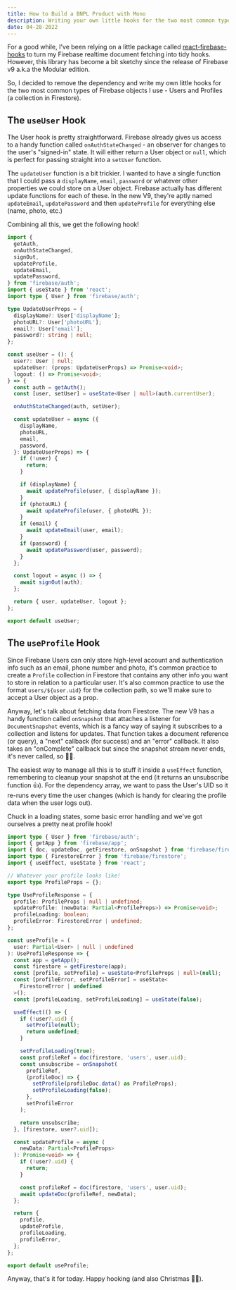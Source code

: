 ```yaml
---
title: How to Build a BNPL Product with Mono
description: Writing your own little hooks for the two most common types of Firebase objects - Users and Profiles.
date: 04-28-2022
---
```


For a good while, I've been relying on a little package called [react-firebase-hooks](https://github.com/CSFrequency/react-firebase-hooks) to turn my Firebase realtime document fetching into tidy hooks. However, this library has become a bit sketchy since the release of Firebase v9 a.k.a the Modular edition.

So, I decided to remove the dependency and write my own little hooks for the two most common types of Firebase objects I use - Users and Profiles (a collection in Firestore).

## The `useUser` Hook

The User hook is pretty straightforward. Firebase already gives us access to a handy function called `onAuthStateChanged` - an observer for changes to the user's "signed-in" state. It will either return a User object or `null`, which is perfect for passing straight into a `setUser` function.

The `updateUser` function is a bit trickier. I wanted to have a single function that I could pass a `displayName`, `email`, `password` or whatever other properties we could store on a User object. Firebase actually has different update functions for each of these. In the new V9, they're aptly named `updateEmail`, `updatePassword` and then `updateProfile` for everything else (name, photo, etc.)

Combining all this, we get the following hook!

```ts
import {
  getAuth,
  onAuthStateChanged,
  signOut,
  updateProfile,
  updateEmail,
  updatePassword,
} from 'firebase/auth';
import { useState } from 'react';
import type { User } from 'firebase/auth';

type UpdateUserProps = {
  displayName?: User['displayName'];
  photoURL?: User['photoURL'];
  email?: User['email'];
  password?: string | null;
};

const useUser = (): {
  user?: User | null;
  updateUser: (props: UpdateUserProps) => Promise<void>;
  logout: () => Promise<void>;
} => {
  const auth = getAuth();
  const [user, setUser] = useState<User | null>(auth.currentUser);

  onAuthStateChanged(auth, setUser);

  const updateUser = async ({
    displayName,
    photoURL,
    email,
    password,
  }: UpdateUserProps) => {
    if (!user) {
      return;
    }

    if (displayName) {
      await updateProfile(user, { displayName });
    }
    if (photoURL) {
      await updateProfile(user, { photoURL });
    }
    if (email) {
      await updateEmail(user, email);
    }
    if (password) {
      await updatePassword(user, password);
    }
  };

  const logout = async () => {
    await signOut(auth);
  };

  return { user, updateUser, logout };
};

export default useUser;
```

## The `useProfile` Hook

Since Firebase Users can only store high-level account and authentication info such as an email, phone number and photo, it's common practice to create a `Profile` collection in Firestore that contains any other info you want to store in relation to a particular user. It's also common practice to use the format `users/${user.uid}` for the collection path, so we'll make sure to accept a User object as a prop.

Anyway, let's talk about fetching data from Firestore. The new V9 has a handy function called `onSnapshot` that attaches a listener for `DocumentSnapshot` events, which is a fancy way of saying it subscribes to a collection and listens for updates. That function takes a document reference (or query), a "next" callback (for success) and an "error" callback. It also takes an "onComplete" callback but since the snapshot stream never ends, it's never called, so 🤷‍♀️.

The easiest way to manage all this is to stuff it inside a `useEffect` function, remembering to cleanup your snapshot at the end (it returns an unsubscribe function 👍). For the dependency array, we want to pass the User's UID so it re-runs every time the user changes (which is handy for clearing the profile data when the user logs out).

Chuck in a loading states, some basic error handling and we've got ourselves a pretty neat profile hook!

```ts
import type { User } from 'firebase/auth';
import { getApp } from 'firebase/app';
import { doc, updateDoc, getFirestore, onSnapshot } from 'firebase/firestore';
import type { FirestoreError } from 'firebase/firestore';
import { useEffect, useState } from 'react';

// Whatever your profile looks like!
export type ProfileProps = {};

type UseProfileResponse = {
  profile: ProfileProps | null | undefined;
  updateProfile: (newData: Partial<ProfileProps>) => Promise<void>;
  profileLoading: boolean;
  profileError: FirestoreError | undefined;
};

const useProfile = (
  user: Partial<User> | null | undefined
): UseProfileResponse => {
  const app = getApp();
  const firestore = getFirestore(app);
  const [profile, setProfile] = useState<ProfileProps | null>(null);
  const [profileError, setProfileError] = useState<
    FirestoreError | undefined
  >();
  const [profileLoading, setProfileLoading] = useState(false);

  useEffect(() => {
    if (!user?.uid) {
      setProfile(null);
      return undefined;
    }

    setProfileLoading(true);
    const profileRef = doc(firestore, 'users', user.uid);
    const unsubscribe = onSnapshot(
      profileRef,
      (profileDoc) => {
        setProfile(profileDoc.data() as ProfileProps);
        setProfileLoading(false);
      },
      setProfileError
    );

    return unsubscribe;
  }, [firestore, user?.uid]);

  const updateProfile = async (
    newData: Partial<ProfileProps>
  ): Promise<void> => {
    if (!user?.uid) {
      return;
    }

    const profileRef = doc(firestore, 'users', user.uid);
    await updateDoc(profileRef, newData);
  };

  return {
    profile,
    updateProfile,
    profileLoading,
    profileError,
  };
};

export default useProfile;
```

Anyway, that's it for today. Happy hooking (and also Christmas 🎄🎅).
